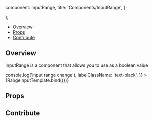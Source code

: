 
  component: InputRange,
  title: 'Components/InputRange',
};

<Meta
  title="Components/InputRange"
  component={InputRange}
/>

  <div className="w-3">
    <InputRange {...args} />
  </div>
);

<Heading
  title="InputRange"
  componentRelativePath="InputRange/InputRange.tsx"
/>

- [Overview](#overview)
- [Props](#props)
- [Contribute](#contribute)

## Overview

InputRange is a component that allows you to use as a boolean value

<Canvas>
  <Story
    name="Overview"
    args={{
      value: 10,
      minValue: 0,
      maxValue: 100,
      step: 10,
      unit: '%',
      onChange: () => console.log('input range change'),
      labelClassName: 'text-black',
    }}
  >
    {RangeInputTemplate.bind({})}
  </Story>
</Canvas>

## Props

<ArgsTable of={InputRange} />

## Contribute

<Footer componentRelativePath="InputRange/__stories__/InputRange.stories.mdx" />
